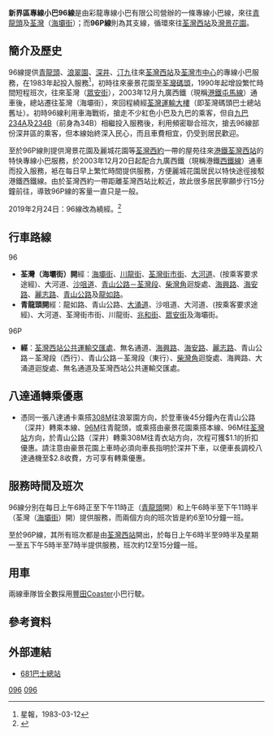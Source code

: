 {{公共汽車路線基礎資訊
|路線名稱=新界區專線小巴96線
|代表圖像=NTMinibus96_LV4111.jpg
|經營者=彩龍專線小巴有限公司
|路線用車=[[豐田Coaster|豐田Coaster]]
|起點站=[[青龍頭|青龍頭]]
|途經地點=[[深井|深井]]、[[海韻花園|海韻花園]]、[[汀九|汀九]]、[[灣景花園|灣景花園]]、[[麗城花園|麗城花園]]
|終點站=[[荃灣|荃灣]]（[[海壩街|海壩街]]）
|路線性質=
|全程行駛里程=
|全程行車時間=
|起點站服務時間=06:00-23:30
|終點站服務時間=06:30-23:30
|班次頻率=6-10 分鐘一班
|特別班次=
|全程收費=$6.4
|分段收費站點=由豪景花園往海韻花園：$3.7<br>由灣景花園往荃灣（海壩街）：$3.9<br>由荃灣西站往麗城花園3期：$3.7<br>由碧堤半島往青龍頭：$3.7
|服務時間以外替代路線=[[新界區專線小巴96M線|新界區專線小巴96M線]]
|主要競爭交通=[[九龍巴士53線|九龍巴士53線]]、[[九龍巴士234A線|九龍巴士234A線]]、[[九龍巴士234B線|九龍巴士234B線]]、[[新界區專線小巴302線|新界區專線小巴302線]]
|備註=
|走線圖=NTMinibus096 Rtmap.png
|走線圖說明=96線的走線圖
}}
{{公共汽車路線基礎資訊
|路線名稱=新界區專線小巴96P線
|代表圖像=NTMinibus96P HW4765.jpg
|經營者=彩龍專線小巴有限公司
|路線用車=[[豐田Coaster|豐田Coaster]]
|起點站=[[荃灣西站公共運輸交匯處|荃灣西站]]
|途經地點=[[荃灣西約|荃灣西約]]一帶的屋苑
|終點站=荃灣西站
|路線性質=循環線
|全程行駛里程=
|全程行車時間=
|起點站服務時間=星期一至五：06:30-09:30／17:30-19:30<br>星期六、星期日及公眾假期：06:30-09:30
|終點站服務時間=
|班次頻率=15 分鐘一班
|特別班次=
|全程收費=$3.7
|分段收費站點=
|服務時間以外替代路線=[[新界區專線小巴96線|新界區專線小巴96線]]
|主要競爭交通=[[九龍巴士34線|九龍巴士34線]]、[[九龍巴士53線|九龍巴士53線]]、[[九龍巴士234B線|九龍巴士234B線]]
|備註=
|走線圖=GN96PRtMap.png
|走線圖說明=96P線的走線圖
}}

'''新界區專線小巴96線'''是由彩龍專線小巴有限公司營辦的一條專線小巴線，來往[[豪景花園|青龍頭]]及[[荃灣|荃灣]]（[[海壩街|海壩街]]）；而'''96P線'''則為其支線，循環來往[[荃灣西站|荃灣西站]]及[[灣景花園|灣景花園]]。

==簡介及歷史==
96線提供[[青龍頭|青龍頭]]、[[浪翠園|浪翠園]]、[[深井|深井]]、[[汀九|汀九]]往來[[荃灣西站|荃灣西站]]及[[荃灣市中心|荃灣市中心]]的專線小巴服務，在1983年起投入服務<ref>星報，1983-03-12</ref>，初時往來豪景花園至[[荃灣碼頭|荃灣碼頭]]，1990年起增設繁忙時間短程班次，往來荃灣（[[眾安街|眾安街]]），2003年12月九廣西鐵（現稱[[港鐵|港鐵]][[屯馬線|屯馬線]]）通車後，總站遷往荃灣（海壩街），來回程繞經[[荃灣運輸大樓|荃灣運輸大樓]]（即荃灣碼頭巴士總站舊址）。初時96線利用車海戰術，搶走不少紅色小巴及九巴的乘客，但自[[九龍巴士234A線|九巴234A]]及[[九龍巴士234B線|234B]]（前身為34B）相繼投入服務後，利用頻密聯合班次，搶去96線部份深井區的乘客，但本線始終深入民心，而且車費相宜，仍受到居民歡迎。

至於96P線則提供灣景花園及麗城花園等[[荃灣西約|荃灣西約]]一帶的屋苑往來[[港鐵|港鐵]][[荃灣西站|荃灣西站]]的特快專線小巴服務，於2003年12月20日起配合九廣西鐵（現稱港鐵[[西鐵線|西鐵線]]）通車而投入服務，袛在每日早上繁忙時間提供服務，方便麗城花園居民以特快途徑接駁港鐵西鐵線。由於荃灣西約一帶距離荃灣西站比較近，故此很多居民寧願步行15分鐘前往，導致96P線的客量一直只是一般。

2019年2月24日：96線改為繞經{{pti|荃灣（海貴路）}}。<ref>{{Cite web |url=https://www.td.gov.hk/tc/traffic_notices/index_id_54724.html |title=荃灣海貴路公共運輸交匯處啟用 |access-date=2019-02-25 |archive-date=2019-02-25 |archive-url=https://web.archive.org/web/20190225103149/https://www.td.gov.hk/tc/traffic_notices/index_id_54724.html |dead-url=no }}</ref>

==行車路線==
;96
*'''荃灣（海壩街）開'''經：[[海壩街|海壩街]]、[[川龍街|川龍街]]、[[荃灣街市街|荃灣街市街]]、[[大河道|大河道]]、{{pti|荃灣（海貴路）}}(按乘客要求途經)、大河道、[[沙咀道|沙咀道]]、[[青山公路－荃灣段|青山公路－荃灣段]]、[[柴灣角|柴灣角]]迴旋處、[[海興路|海興路]]、[[海安路_(香港)|海安路]]、[[麗志路|麗志路]]、[[青山公路|青山公路]]及[[龍如路|龍如路]]。
*'''青龍頭開'''經：龍如路、青山公路、[[大涌道|大涌道]]、沙咀道、大河道、{{pti|荃灣（海貴路）}}(按乘客要求途經)、大河道、荃灣街市街、川龍街、[[兆和街|兆和街]]、[[眾安街|眾安街]]及海壩街。
;96P
*'''經'''：[[荃灣西站公共運輸交匯處|荃灣西站公共運輸交匯處]]、無名通道、[[海興路|海興路]]、[[海安路_(香港)|海安路]]、[[麗志路|麗志路]]、青山公路－荃灣段（西行）、青山公路－荃灣段（東行）、[[柴灣角|柴灣角]]迴旋處、海興路、大涌道迴旋處、無名通道及荃灣西站公共運輸交匯處。

==八達通轉乘優惠==
*憑同一張八達通卡乘搭[[新界區專線小巴308M線|308M]]往浪翠園方向，於登車後45分鐘內在青山公路（深井）轉乘本線、[[新界區專線小巴96M線|96M]]往青龍頭，或乘搭由豪景花園乘搭本線、96M往[[荃灣站|荃灣站]]方向，於青山公路（深井）轉乘308M往青衣站方向，次程可獲$1.1的折扣優惠。請注意由豪景花園上車時必須向車長指明於深井下車，以便車長調校八達通機至$2.8收費，方可享有轉乘優惠。

==服務時間及班次==
96線分別在每日上午6時正至下午11時正（[[豪景花園|青龍頭]]開）和上午6時半至下午11時半（荃灣（[[海壩街|海壩街]]）開）提供服務，而兩個方向的班次皆是約6至10分鐘一班。

至於96P線，其所有班次都是由[[荃灣西站公共運輸交匯處|荃灣西站]]開出，於每日上午6時半至9時半及星期一至五下午5時半至7時半提供服務，班次約12至15分鐘一班。

==用車==
兩線車隊皆全數採用[[豐田Coaster|豐田Coaster]]小巴行駛。

==參考資料==
{{reflist}}

==外部連結==
*[http://www.681busterminal.com/version2/index.php?fi=a201&id=366 681巴士總站] {{Wayback|url=http://www.681busterminal.com/version2/index.php?fi=a201&id=366 |date=20160305064227 }}

{{荃湾区小巴路线列表}}

[[Category:新界區小巴路線|096]]
[[Category:荃灣區小巴路線|096]]